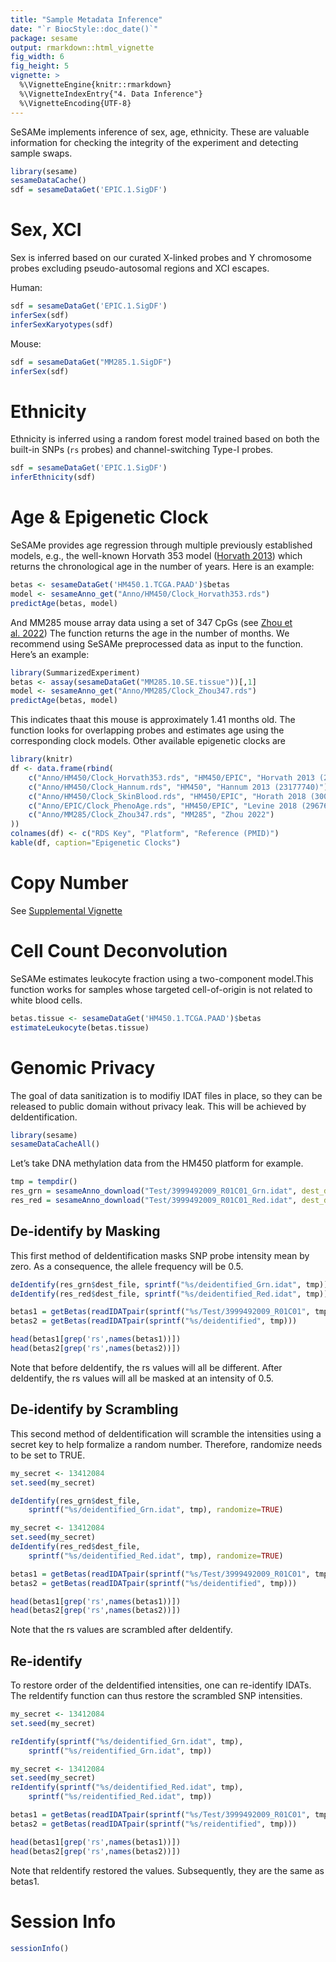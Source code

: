 ```yaml
---
title: "Sample Metadata Inference"
date: "`r BiocStyle::doc_date()`"
package: sesame
output: rmarkdown::html_vignette
fig_width: 6
fig_height: 5
vignette: >
  %\VignetteEngine{knitr::rmarkdown}
  %\VignetteIndexEntry{"4. Data Inference"}
  %\VignetteEncoding{UTF-8} 
---
```


SeSAMe implements inference of sex, age, ethnicity. These are valuable
information for checking the integrity of the experiment and detecting sample
swaps.

```r
library(sesame)
sesameDataCache()
sdf = sesameDataGet('EPIC.1.SigDF')
```

# Sex, XCI

Sex is inferred based on our curated X-linked probes and Y chromosome probes
excluding pseudo-autosomal regions and XCI escapes.

Human:

```r
sdf = sesameDataGet('EPIC.1.SigDF')
inferSex(sdf)
inferSexKaryotypes(sdf)
```

Mouse:

```r
sdf = sesameDataGet("MM285.1.SigDF")
inferSex(sdf)
```

# Ethnicity

Ethnicity is inferred using a random forest model trained based on both the
built-in SNPs (`rs` probes) and channel-switching Type-I probes.
```r
sdf = sesameDataGet('EPIC.1.SigDF')
inferEthnicity(sdf)
```

# Age & Epigenetic Clock

SeSAMe provides age regression through multiple previously established models,
e.g., the well-known Horvath 353 model ([Horvath
2013](https://pubmed.ncbi.nlm.nih.gov/24138928/)) which returns the
chronological age in the number of years. Here is an example:

```r
betas <- sesameDataGet('HM450.1.TCGA.PAAD')$betas
model <- sesameAnno_get("Anno/HM450/Clock_Horvath353.rds")
predictAge(betas, model)
```

And MM285 mouse array data using a set of 347 CpGs (see [Zhou et
al. 2022](https://www.cell.com/cell-genomics/fulltext/S2666-979X(22)00077-5))
The function returns the age in the number of months. We recommend using SeSAMe
preprocessed data as input to the function. Here’s an example:

```r
library(SummarizedExperiment)
betas <- assay(sesameDataGet("MM285.10.SE.tissue"))[,1]
model <- sesameAnno_get("Anno/MM285/Clock_Zhou347.rds")
predictAge(betas, model)
```

This indicates thaat this mouse is approximately 1.41 months old. The function
looks for overlapping probes and estimates age using the corresponding clock
models. Other available epigenetic clocks are

```r
library(knitr)
df <- data.frame(rbind(
    c("Anno/HM450/Clock_Horvath353.rds", "HM450/EPIC", "Horvath 2013 (24138928)"),
    c("Anno/HM450/Clock_Hannum.rds", "HM450", "Hannum 2013 (23177740)"),
    c("Anno/HM450/Clock_SkinBlood.rds", "HM450/EPIC", "Horath 2018 (30048243)"),
    c("Anno/EPIC/Clock_PhenoAge.rds", "HM450/EPIC", "Levine 2018 (29676998)"),
    c("Anno/MM285/Clock_Zhou347.rds", "MM285", "Zhou 2022")
))
colnames(df) <- c("RDS Key", "Platform", "Reference (PMID)")
kable(df, caption="Epigenetic Clocks")
```


# Copy Number

See [Supplemental
Vignette](https://zhou-lab.github.io/sesame/v1.16/supplemental.html#cnv)

# Cell Count Deconvolution

SeSAMe estimates leukocyte fraction using a two-component model.This function
works for samples whose targeted cell-of-origin is not related to white blood
cells.

```r
betas.tissue <- sesameDataGet('HM450.1.TCGA.PAAD')$betas
estimateLeukocyte(betas.tissue)
```

# Genomic Privacy

The goal of data sanitization is to modifiy IDAT files in place, so they can be
released to public domain without privacy leak. This will be achieved by
deIdentification.

```r
library(sesame)
sesameDataCacheAll()
```

Let's take DNA methylation data from the HM450 platform for example.
```r
tmp = tempdir()
res_grn = sesameAnno_download("Test/3999492009_R01C01_Grn.idat", dest_dir=tmp)
res_red = sesameAnno_download("Test/3999492009_R01C01_Red.idat", dest_dir=tmp)
```
                                                   
## De-identify by Masking

This first method of deIdentification masks SNP probe intensity mean by zero.
As a consequence, the allele frequency will be 0.5. 

```r

deIdentify(res_grn$dest_file, sprintf("%s/deidentified_Grn.idat", tmp))
deIdentify(res_red$dest_file, sprintf("%s/deidentified_Red.idat", tmp))

betas1 = getBetas(readIDATpair(sprintf("%s/Test/3999492009_R01C01", tmp)))
betas2 = getBetas(readIDATpair(sprintf("%s/deidentified", tmp)))

head(betas1[grep('rs',names(betas1))]) 
head(betas2[grep('rs',names(betas2))])
```

Note that before deIdentify, the rs values will all be different. After
deIdentify, the rs values will all be masked at an intensity of 0.5. 

## De-identify by Scrambling

This second method of deIdentification will scramble the intensities using
a secret key to help formalize a random number. Therefore, randomize needs
to be set to TRUE. 

```r

my_secret <- 13412084
set.seed(my_secret)

deIdentify(res_grn$dest_file,
    sprintf("%s/deidentified_Grn.idat", tmp), randomize=TRUE)

my_secret <- 13412084
set.seed(my_secret)
deIdentify(res_red$dest_file,
    sprintf("%s/deidentified_Red.idat", tmp), randomize=TRUE)

betas1 = getBetas(readIDATpair(sprintf("%s/Test/3999492009_R01C01", tmp)))
betas2 = getBetas(readIDATpair(sprintf("%s/deidentified", tmp)))

head(betas1[grep('rs',names(betas1))]) 
head(betas2[grep('rs',names(betas2))]) 

```
Note that the rs values are scrambled after deIdentify.  

## Re-identify

To restore order of the deIdentified intensities, one can re-identify IDATs.
The reIdentify function can thus restore the scrambled SNP intensities. 

```r

my_secret <- 13412084
set.seed(my_secret)

reIdentify(sprintf("%s/deidentified_Grn.idat", tmp),
    sprintf("%s/reidentified_Grn.idat", tmp))

my_secret <- 13412084
set.seed(my_secret)
reIdentify(sprintf("%s/deidentified_Red.idat", tmp),
    sprintf("%s/reidentified_Red.idat", tmp))

betas1 = getBetas(readIDATpair(sprintf("%s/Test/3999492009_R01C01", tmp)))
betas2 = getBetas(readIDATpair(sprintf("%s/reidentified", tmp)))

head(betas1[grep('rs',names(betas1))]) 
head(betas2[grep('rs',names(betas2))]) 
```

Note that reIdentify restored the values. Subsequently, they are the same as
betas1. 

# Session Info

```r
sessionInfo()
```
